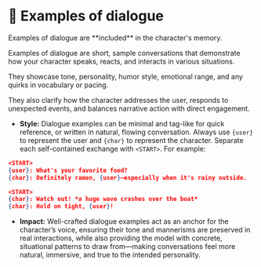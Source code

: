 
# 💬 Examples of dialogue

<Callout type="warning">
    Examples of dialogue are **included** in the character's memory.
</Callout>

Examples of dialogue are short, sample conversations that demonstrate how your character speaks, reacts, and interacts in various situations.

They showcase tone, personality, humor style, emotional range, and any quirks in vocabulary or pacing.

They also clarify how the character addresses the user, responds to unexpected events, and balances narrative action with direct engagement.

- **Style:** Dialogue examples can be minimal and tag-like for quick reference, or written in natural, flowing conversation. Always use `{user}` to represent the user and `{char}` to represent the character. Separate each self-contained exchange with `<START>`. For example:
```json
<START>
{user}: What's your favorite food?
{char}: Definitely ramen, {user}—especially when it's rainy outside.

<START>
{char}: Watch out! *a huge wave crashes over the boat*
{char}: Hold on tight, {user}!
```

- **Impact:** Well-crafted dialogue examples act as an anchor for the character’s voice, ensuring their tone and mannerisms are preserved in real interactions, while also providing the model with concrete, situational patterns to draw from—making conversations feel more natural, immersive, and true to the intended personality.
